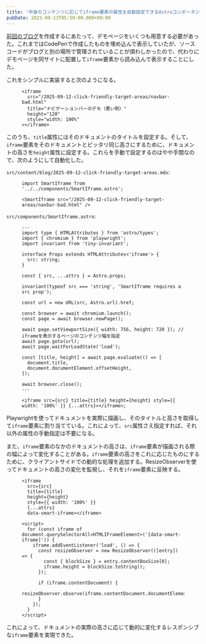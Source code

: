 ```yaml
---
title: '中身のコンテンツに応じてiframe要素の属性を自動設定できるAstroコンポーネントを作る'
pubDate: 2025-09-13T05:50:00.000+09:00
---
```


[前回のブログ](/2025-09-12-click-friendly-target-areas)を作成するにあたって、デモページをいくつも用意する必要があった。これまではCodePenで作成したものを埋め込んで表示していたが、ソースコードがブログと別の場所で管理されていることが煩わしかったので、代わりにデモページを同サイトに配置して`iframe`要素から読み込んで表示することにした。

これをシンプルに実装すると次のようになる。

<figure>

```mdx
<iframe
  src="/2025-09-12-click-friendly-target-areas/navbar-bad.html"
  title="ナビゲーションバーのデモ（悪い例）"
  height="128"
  style="width: 100%"
></iframe>
```

</figure>

このうち、`title`属性にはそのドキュメントのタイトルを設定する。そして、`iframe`要素をそのドキュメントとピッタリ同じ高さにするために、ドキュメントの高さを`height`属性に設定する。これらを手動で設定するのはやや手間なので、次のようにして自動化した。

`src/content/blog/2025-09-12-click-friendly-target-areas.mdx`:

<figure>

```mdx
import SmartIframe from '../../components/SmartIframe.astro';

<SmartIframe src="/2025-09-12-click-friendly-target-areas/navbar-bad.html" />
```

</figure>

`src/components/SmartIframe.astro`:

<figure>

```astro
---
import type { HTMLAttributes } from 'astro/types';
import { chromium } from 'playwright';
import invariant from 'tiny-invariant';

interface Props extends HTMLAttributes<'iframe'> {
  src: string;
}

const { src, ...attrs } = Astro.props;

invariant(typeof src === 'string', 'SmartIframe requires a src prop');

const url = new URL(src, Astro.url).href;

const browser = await chromium.launch();
const page = await browser.newPage();

await page.setViewportSize({ width: 756, height: 720 }); // iframeを表示するページのコンテンツ幅を指定
await page.goto(url);
await page.waitForLoadState('load');

const [title, height] = await page.evaluate(() => [
  document.title,
  document.documentElement.offsetHeight,
]);

await browser.close();
---

<iframe src={src} title={title} height={height} style={{ width: '100%' }} {...attrs}></iframe>;
```

</figure>

Playwrightを使ってドキュメントを実際に描画し、そのタイトルと高さを取得して`iframe`要素に割り当てている。これによって、`src`属性さえ指定すれば、それ以外の属性の手動指定は不要になる。

また、`iframe`要素のなかのドキュメントの高さは、`iframe`要素が描画される際の幅によって変化することがある。`iframe`要素の高さをこれに応じたものにするために、クライアントサイドでの動的な処理を追加する。ResizeObserverを使ってドキュメントの高さの変化を監視し、それを`iframe`要素に反映する。

<figure>

```astro
<iframe
  src={src}
  title={title}
  height={height}
  style={{ width: '100%' }}
  {...attrs}
  data-smart-iframe></iframe>

<script>
  for (const iframe of document.querySelectorAll<HTMLIFrameElement>('[data-smart-iframe]')) {
    iframe.addEventListener('load', () => {
      const resizeObserver = new ResizeObserver(([entry]) => {
        const { blockSize } = entry.contentBoxSize[0];
        iframe.height = blockSize.toString();
      });

      if (iframe.contentDocument) {
        resizeObserver.observe(iframe.contentDocument.documentElement);
      }
    });
  }
</script>
```

</figure>

これによって、ドキュメントの実際の高さに応じて動的に変化するレスポンシブな`iframe`要素を実現できた。
